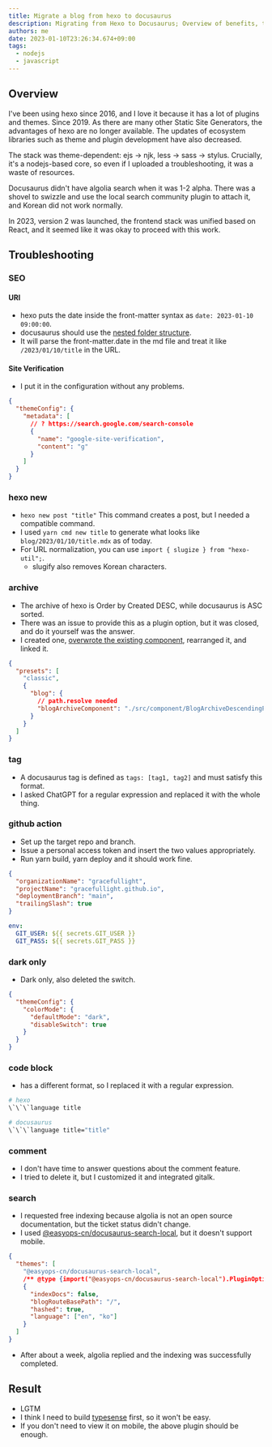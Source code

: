 ```yaml
---
title: Migrate a blog from hexo to docusaurus
description: Migrating from Hexo to Docusaurus; Overview of benefits, troubleshooting tips for SEO and Site Verification.
authors: me
date: 2023-01-10T23:26:34.674+09:00
tags:
  - nodejs
  - javascript
---
```


## Overview

I've been using hexo since 2016, and I love it because it has a lot of plugins and themes.
Since 2019. As there are many other Static Site Generators, the advantages of hexo are no longer available.
The updates of ecosystem libraries such as theme and plugin development have also decreased.

The stack was theme-dependent: ejs -> njk, less -> sass -> stylus.
Crucially, it's a nodejs-based core, so even if I uploaded a troubleshooting, it was a waste of resources.

Docusaurus didn't have algolia search when it was 1-2 alpha.
There was a shovel to swizzle and use the local search community plugin to attach it, and Korean did not work normally.

In 2023, version 2 was launched, the frontend stack was unified based on React, and it seemed like it was okay to proceed with this work.

## Troubleshooting

### SEO

#### URI

- hexo puts the date inside the front-matter syntax as `date: 2023-01-10 09:00:00`.
- docusaurus should use the [nested folder structure](https://docusaurus.io/docs/blog#blog-post-date).
- It will parse the front-matter.date in the md file and treat it like `/2023/01/10/title` in the URL.

#### Site Verification

- I put it in the configuration without any problems.

```json title="docusaurus.config.js"
{
  "themeConfig": {
    "metadata": [
      // ? https://search.google.com/search-console
      {
        "name": "google-site-verification",
        "content": "g"
      }
    ]
  }
}
```

### hexo new

- `hexo new post "title"` This command creates a post, but I needed a compatible command.
- I used `yarn cmd new title` to generate what looks like `blog/2023/01/10/title.mdx` as of today.
- For URL normalization, you can use `import { slugize } from "hexo-util";`.
  - slugify also removes Korean characters.

### archive

- The archive of hexo is Order by Created DESC, while docusaurus is ASC sorted.
- There was an issue to provide this as a plugin option, but it was closed, and do it yourself was the answer.
- I created one, [overwrote the existing component](https://github.com/facebook/docusaurus/blob/main/packages/docusaurus-theme-classic/src/theme/BlogArchivePage/index.tsx), rearranged it, and linked it.

```json title="docusaurus.config.js"
{
  "presets": [
    "classic",
    {
      "blog": {
        // path.resolve needed
        "blogArchiveComponent": "./src/component/BlogArchiveDescendingPage.tsx"
      }
    }
  ]
}
```

### tag

- A docusaurus tag is defined as `tags: [tag1, tag2]` and must satisfy this format.
- I asked ChatGPT for a regular expression and replaced it with the whole thing.

### github action

- Set up the target repo and branch.
- Issue a personal access token and insert the two values appropriately.
- Run yarn build, yarn deploy and it should work fine.

```json title="docusaurus.config.js"
{
  "organizationName": "gracefullight",
  "projectName": "gracefullight.github.io",
  "deploymentBranch": "main",
  "trailingSlash": true
}
```

```yml title="workflows/main.yml"
env:
  GIT_USER: ${{ secrets.GIT_USER }}
  GIT_PASS: ${{ secrets.GIT_PASS }}
```

### dark only

- Dark only, also deleted the switch.

```json title="docusaurus.config.js"
{
  "themeConfig": {
    "colorMode": {
      "defaultMode": "dark",
      "disableSwitch": true
    }
  }
}
```

### code block

- has a different format, so I replaced it with a regular expression.

```bash
# hexo
\`\`\`language title

# docusaurus
\`\`\`language title="title"
```

### comment

- I don't have time to answer questions about the comment feature.
- I tried to delete it, but I customized it and integrated gitalk.

### search

- I requested free indexing because algolia is not an open source documentation, but the ticket status didn't change.
- I used [@easyops-cn/docusaurus-search-local](https://github.com/easyops-cn/docusaurus-search-local), but it doesn't support mobile.

```json title="docusaurus.config.js"
{
  "themes": [
    "@easyops-cn/docusaurus-search-local",
    /** @type {import("@easyops-cn/docusaurus-search-local").PluginOptions} */
    {
      "indexDocs": false,
      "blogRouteBasePath": "/",
      "hashed": true,
      "language": ["en", "ko"]
    }
  ]
}
```

- After about a week, algolia replied and the indexing was successfully completed.

## Result

- LGTM
- I think I need to build [typesense](https://docusaurus.io/docs/search#using-typesense-docsearch) first, so it won't be easy.
- If you don't need to view it on mobile, the above plugin should be enough.

